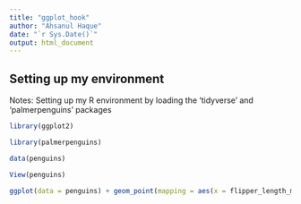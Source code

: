 ---
title: "ggplot_hook"
author: "Ahsanul Haque"
date: "`r Sys.Date()`"
output: html_document
---

## Setting up my environment
Notes: Setting up my R environment by loading the 'tidyverse' and 
'palmerpenguins' packages

```{r ggplot for penguin data}

library(ggplot2)

library(palmerpenguins)

data(penguins)

View(penguins)

```

```{r ggplot for penguin data visualization}

ggplot(data = penguins) + geom_point(mapping = aes(x = flipper_length_mm, y = body_mass_g))

```

